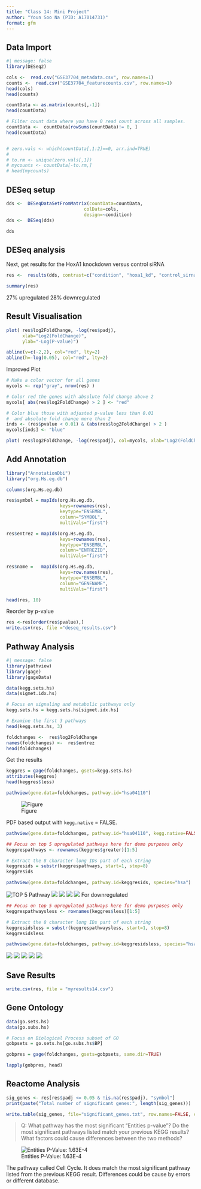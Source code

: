 ```yaml
---
title: "Class 14: Mini Project"
author: "Youn Soo Na (PID: A17014731)"
format: gfm
---
```


## Data Import

```r
#| message: false
library(DESeq2)

cols <-  read.csv("GSE37704_metadata.csv", row.names=1)
counts <-  read.csv("GSE37704_featurecounts.csv", row.names=1)
head(cols)
head(counts)
```

```r
countData <- as.matrix(counts[,-1])
head(countData)
```

```r
# Filter count data where you have 0 read count across all samples.
countData <-  countData[rowSums(countData)!= 0, ]
head(countData)


# zero.vals <- which(countData[,1:2]==0, arr.ind=TRUE)
# 
# to.rm <- unique(zero.vals[,1])
# mycounts <- countData[-to.rm,]
# head(mycounts)
```







## DESeq setup

```r
dds <-  DESeqDataSetFromMatrix(countData=countData,
                             colData=cols,
                             design=~condition)
dds <-  DESeq(dds)
```

```r
dds
```

## DESeq analysis


Next, get results for the HoxA1 knockdown versus control siRNA


```r
res <-  results(dds, contrast=c("condition", "hoxa1_kd", "control_sirna"))
```

```r
summary(res)
```
27% upregulated
28% downregulated


## Result Visualisation

```r
plot( res$log2FoldChange, -log(res$padj),
      xlab="Log2(FoldChange)",
      ylab="-Log(P-value)")

abline(v=c(-2,2), col="red", lty=2)
abline(h=-log(0.05), col="red", lty=2)
```

Improved Plot

```r
# Make a color vector for all genes
mycols <- rep("gray", nrow(res) )

# Color red the genes with absolute fold change above 2
mycols[ abs(res$log2FoldChange) > 2 ] <- "red"

# Color blue those with adjusted p-value less than 0.01
#  and absolute fold change more than 2
inds <- (res$pvalue < 0.01) & (abs(res$log2FoldChange) > 2 )
mycols[inds] <- "blue"

plot( res$log2FoldChange, -log(res$padj), col=mycols, xlab="Log2(FoldChange)", ylab="-Log(P-value)" )
```


## Add Annotation

```r
library("AnnotationDbi")
library("org.Hs.eg.db")

columns(org.Hs.eg.db)

res$symbol = mapIds(org.Hs.eg.db,
                    keys=rownames(res), 
                    keytype="ENSEMBL",
                    column="SYMBOL",
                    multiVals="first")

res$entrez = mapIds(org.Hs.eg.db,
                    keys=rownames(res),
                    keytype="ENSEMBL",
                    column="ENTREZID",
                    multiVals="first")

res$name =   mapIds(org.Hs.eg.db,
                    keys=row.names(res),
                    keytype="ENSEMBL",
                    column="GENENAME",
                    multiVals="first")

head(res, 10)
```

Reorder by p-value

```r
res <-res[order(res$pvalue),]
write.csv(res, file ="deseq_results.csv")
```





## Pathway Analysis

```r
#| message: false
library(pathview)
library(gage)
library(gageData)

data(kegg.sets.hs)
data(sigmet.idx.hs)

# Focus on signaling and metabolic pathways only
kegg.sets.hs = kegg.sets.hs[sigmet.idx.hs]

# Examine the first 3 pathways
head(kegg.sets.hs, 3)
```

```r
foldchanges <-  res$log2FoldChange
names(foldchanges) <-  res$entrez
head(foldchanges)
```

Get the results

```r
keggres = gage(foldchanges, gsets=kegg.sets.hs)
attributes(keggres)
head(keggres$less)
```

```r
pathview(gene.data=foldchanges, pathway.id="hsa04110")
```
![Figure](hsa04110.pathview.png)

PDF based output with `kegg.native` = FALSE.
```r
pathview(gene.data=foldchanges, pathway.id="hsa04110", kegg.native=FALSE)
```


```r
## Focus on top 5 upregulated pathways here for demo purposes only
keggrespathways <- rownames(keggres$greater)[1:5]

# Extract the 8 character long IDs part of each string
keggresids = substr(keggrespathways, start=1, stop=8)
keggresids
```


```r
pathview(gene.data=foldchanges, pathway.id=keggresids, species="hsa")
```

![TOP 5 Pathway](hsa04640.pathview.png)
![](hsa04630.pathview.png)
![](hsa00140.pathview.png)
![](hsa04142.pathview.png)
![](hsa04330.pathview.png)
For downregulated

```r
## Focus on top 5 upregulated pathways here for demo purposes only
keggrespathwaysless <- rownames(keggres$less)[1:5]

# Extract the 8 character long IDs part of each string
keggresidsless = substr(keggrespathwaysless, start=1, stop=8)
keggresidsless
```


```r
pathview(gene.data=foldchanges, pathway.id=keggresidsless, species="hsa")
```
![](hsa04110.pathview.png)
![](hsa03030.pathview.png)
![](hsa03013.pathview.png)
![](hsa03440.pathview.png)
![](hsa04114.pathview.png)

## Save Results

```r
write.csv(res, file = "myresults14.csv")
```


## Gene Ontology

```r
data(go.sets.hs)
data(go.subs.hs)

# Focus on Biological Process subset of GO
gobpsets = go.sets.hs[go.subs.hs$BP]

gobpres = gage(foldchanges, gsets=gobpsets, same.dir=TRUE)

lapply(gobpres, head)
```

## Reactome Analysis


```r
sig_genes <- res[res$padj <= 0.05 & !is.na(res$padj), "symbol"]
print(paste("Total number of significant genes:", length(sig_genes)))
```

```r
write.table(sig_genes, file="significant_genes.txt", row.names=FALSE, col.names=FALSE, quote=FALSE)
```

> Q: What pathway has the most significant “Entities p-value”? Do the most significant pathways listed match your previous KEGG results? What factors could cause differences between the two methods?


![Entities P-Value: 1.63E-4](Reactome.svg)

The pathway called Cell Cycle. It does match the most significant pathway listed from the previous KEGG result. 
Differences could be cause by errors or different database. 








